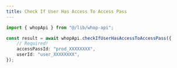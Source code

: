 ```yaml
---
title: Check If User Has Access To Access Pass
---
```


```typescript
import { whopApi } from "@/lib/whop-api";

const result = await whopApi.checkIfUserHasAccessToAccessPass({
	// Required!
	accessPassId: "prod_XXXXXXXX",
	userId: "user_XXXXXXXX",
});

```

